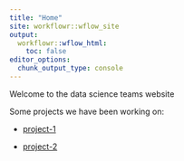 ```yaml
---
title: "Home"
site: workflowr::wflow_site
output:
  workflowr::wflow_html:
    toc: false
editor_options:
  chunk_output_type: console
---
```


Welcome to the data science teams website 

Some projects we have been working on: 

- [project-1](./proj-1.html)

- [project-2](./proj-2.html)
